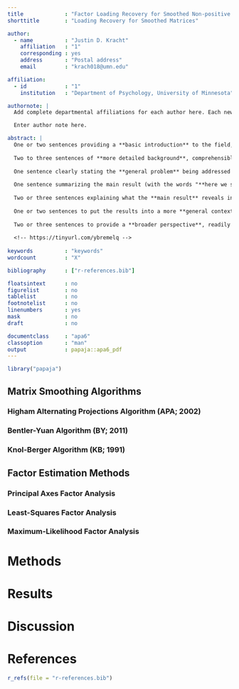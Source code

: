 ```yaml
---
title             : "Factor Loading Recovery for Smoothed Non-positive Definite Correlation Matrices"
shorttitle        : "Loading Recovery for Smoothed Matrices"

author: 
  - name          : "Justin D. Kracht"
    affiliation   : "1"
    corresponding : yes
    address       : "Postal address"
    email         : "krach018@umn.edu"

affiliation:
  - id            : "1"
    institution   : "Department of Psychology, University of Minnesota"

authornote: |
  Add complete departmental affiliations for each author here. Each new line herein must be indented, like this line.

  Enter author note here.

abstract: |
  One or two sentences providing a **basic introduction** to the field,  comprehensible to a scientist in any discipline.
  
  Two to three sentences of **more detailed background**, comprehensible  to scientists in related disciplines.
  
  One sentence clearly stating the **general problem** being addressed by  this particular study.
  
  One sentence summarizing the main result (with the words "**here we show**" or their equivalent).
  
  Two or three sentences explaining what the **main result** reveals in direct comparison to what was thought to be the case previously, or how the  main result adds to previous knowledge.
  
  One or two sentences to put the results into a more **general context**.
  
  Two or three sentences to provide a **broader perspective**, readily comprehensible to a scientist in any discipline.
  
  <!-- https://tinyurl.com/ybremelq -->
  
keywords          : "keywords"
wordcount         : "X"

bibliography      : ["r-references.bib"]

floatsintext      : no
figurelist        : no
tablelist         : no
footnotelist      : no
linenumbers       : yes
mask              : no
draft             : no

documentclass     : "apa6"
classoption       : "man"
output            : papaja::apa6_pdf
---
```


```r
library("papaja")
```

## Matrix Smoothing Algorithms

### Higham Alternating Projections Algorithm (APA; 2002)

### Bentler-Yuan Algorithm (BY; 2011)

### Knol-Berger Algorithm (KB; 1991)

## Factor Estimation Methods

### Principal Axes Factor Analysis

### Least-Squares Factor Analysis

### Maximum-Likelihood Factor Analysis

# Methods



# Results

# Discussion

\newpage

# References

```r
r_refs(file = "r-references.bib")
```

\begingroup
\setlength{\parindent}{-0.5in}
\setlength{\leftskip}{0.5in}

<div id = "refs"></div>
\endgroup

